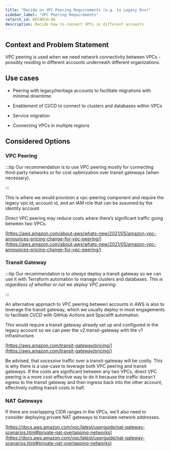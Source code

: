 ```yaml
---
title: "Decide on VPC Peering Requirements (e.g. to Legacy Env)"
sidebar_label: "VPC Peering Requirements"
refarch_id: REFARCH-80
description: Decide how to connect VPCs in different accounts
---
```


## Context and Problem Statement

VPC peering is used when we need network connectivity between VPCs - possibly residing in different accounts underneath
different organizations.

## Use cases

- Peering with legacy/heritage accounts to facilitate migrations with minimal downtime.

- Enablement of CI/CD to connect to clusters and databases within VPCs

- Service migration

- Connecting VPCs in multiple regions

## Considered Options

### VPC Peering

:::tip Our recommendation is to use VPC peering mostly for connecting third-party networks or for cost optimization over
transit gateways (when necessary).

:::

This is where we would provision a vpc-peering component and require the legacy vpc id, account id, and an IAM role that
can be assumed by the identity account.

Direct VPC peering may reduce costs where there’s significant traffic going between two VPCs.

[https://aws.amazon.com/about-aws/whats-new/2021/05/amazon-vpc-announces-pricing-change-for-vpc-peering/](https://aws.amazon.com/about-aws/whats-new/2021/05/amazon-vpc-announces-pricing-change-for-vpc-peering/)

### Transit Gateway

:::tip Our recommendation is to _always_ deploy a transit gateway so we can use it with Terraform automation to manage
clusters and databases. <i>This is regardless of whether or not we deploy VPC peering.</i>

:::

An alternative approach to VPC peering between accounts in AWS is also to leverage the transit gateway, which we usually
deploy in most engagements to facilitate CI/CD with GitHub Actions and Spacelift automation.

This would require a transit gateway already set up and configured in the legacy account so we can peer the v2
transit-gateway with the v1 infrastructure.

[https://aws.amazon.com/transit-gateway/pricing/](https://aws.amazon.com/transit-gateway/pricing/)

Be advised, that _excessive_ traffic over a transit-gateway will be costly. This is why there is a use-case to leverage
both VPC peering and transit gateways. If the costs are significant between any two VPCs, direct VPC peering is a more
cost-effective way to do it because the traffic doesn't egress to the transit gateway and then ingress back into the
other account, effectively cutting transit costs in half.

### NAT Gateways

If there are overlapping CIDR ranges in the VPCs, we’ll also need to consider deploying private NAT gateways to
translate network addresses.

[https://docs.aws.amazon.com/vpc/latest/userguide/nat-gateway-scenarios.html#private-nat-overlapping-networks](https://docs.aws.amazon.com/vpc/latest/userguide/nat-gateway-scenarios.html#private-nat-overlapping-networks)
